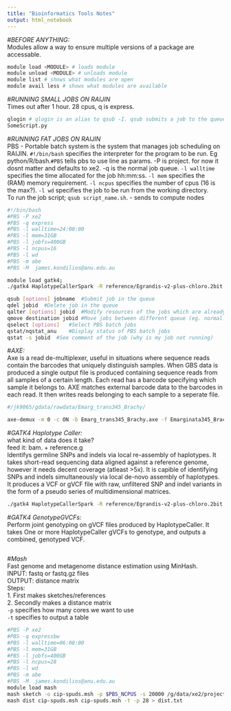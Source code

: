 ```yaml
---
title: "Bioinformatics Tools Notes"
output: html_notebook
---
```



#*BEFORE ANYTHING:* <br />
Modules allow a way to ensure multiple versions of a package are accessable. 
```bash
module load <MODULE> # loads module
module unload <MODULE> # unloads module
module list # shows what modules are open
module avail less # shows what modules are available
```


#*RUNNING SMALL JOBS ON RAIJIN* <br />
Times out after 1 hour. 28 cpus, q is express. 
```bash
qlogin # qlogin is an alias to qsub -I. qsub submits a job to the queue.
SomeScript.py
```


#*RUNNING FAT JOBS ON RAIJIN* <br />
PBS - Portable batch system is the system that manages job scheduling on RAIJIN.
`#!/bin/bash` specifies the interpreter for the program to be run. Eg python/R/bash.`#PBS` tells pbs to use line as params. -P is project. for now it dosnt matter and defaults to xe2. -q is the normal job queue. `-l walltime` specifies the time allocated for the job hh:mm:ss. `-l mem` specifies the (RAM) memory requirement. `-l ncpus` specifies the number of cpus (16 is the max?). `-l wd` specifies the job to be run from the working directory.
 <br />
To run the job script; `qsub script_name.sh`. - sends to compute nodes
 <br />
```bash
#!/bin/bash
#PBS -P xe2
#PBS -q express
#PBS -l walltime=24:00:00
#PBS -l mem=31GB
#PBS -l jobfs=400GB
#PBS -l ncpus=16
#PBS -l wd
#PBS -m abe
#PBS -M  james.kondilios@anu.edu.au

module load gatk4;
./gatk4 HaplotypeCallerSpark -R reference/Egrandis-v2-plus-chloro.2bit -I bams/J385.bam -O variantVCFs/J385_variants.g.vcf -ERC GVCF;

```

```bash
qsub [options] jobname 	#Submit job in the queue
qdel jobid	#Delete job in the queue
qalter [options] jobid	#Modify resources of the jobs which are already in the queue
qmove destination jobid	#Move jobs between different queue (eg. normal to express)
qselect [options]	#Select PBS batch jobs
qstat/nqstat_anu	#Display status of PBS batch jobs
qstat -s jobid	#See comment of the job (why is my job not running)

```



#*AXE:* <br />
Axe is a read de-multiplexer, useful in situations where sequence reads contain the barcodes that uniquely distinguish samples. When GBS data is produced a single output file is produced containing sequence reads from all samples of a certain length. Each read has a barcode specifying which sample it belongs to. AXE matches external barcode data to the barcodes in each read. It then writes reads belonging to each sample to a seperate file.  <br />
```bash
#/jk9065/gdata/rawdata/Emarg_trans345_Brachy/

axe-demux -m 0 -c ON -b Emarg_trans345_Brachy.axe -f Emarginata345_Brachy5_NoIndex_L005_R1_001.fastq.gz -r Emarginata345_Brachy5_NoIndex_L005_R2_001.fastq.gz -I demuxed/

```


#*GATK4 Haplotype Caller:* <br />
what kind of data does it take?  <br />
feed it: bam. + reference.g <br />
Identifys germline SNPs and indels via local re-assembly of haplotypes. It takes short-read sequencing data aligned against a reference genome, however it needs decent coverage (atleast >5x). It is capible of identifying SNPs and indels simultaneously via local de-novo assembly of haplotypes. It produces a VCF or gVCF file with raw, unfiltered SNP and indel variants in the form of a pseudo series of multidimensional matrices. <br />

```bash
./gatk4 HaplotypeCallerSpark -R reference/Egrandis-v2-plus-chloro.2bit -I bams/J385.bam -O variantVCFs/J385_variants.g.vcf -ERC GVCF

```

#*GATK4 GenotypeGVCFs:* <br />
Perform joint genotyping on gVCF files produced by HaplotypeCaller. It takes One or more HaplotypeCaller gVCFs to genotype, and outputs a combined, genotyped VCF.
```bash

```



#*Mash* <br />
Fast genome and metagenome distance estimation using MinHash. <br />
INPUT: fastq or fastq.gz files <br />
OUTPUT: distance matrix <br />
Steps: <br />
  1. First makes sketches/references <br />
  2. Secondly makes a distance matrix <br />
`-p` specifies how many cores we want to use <br />
`-t` specifies to output a table <br />

```bash
#PBS -P xe2
#PBS -q expressbw
#PBS -l walltime=06:00:00
#PBS -l mem=31GB
#PBS -l jobfs=400GB
#PBS -l ncpus=28
#PBS -l wd
#PBS -m abe
#PBS -M  james.kondilios@anu.edu.au
module load mash
mash sketch -o cip-spuds.msh -p $PBS_NCPUS -s 20000 /g/data/xe2/projects/cip-potato/data/reads/runs/run-1/*.fastq.gz
mash dist cip-spuds.msh cip-spuds.msh -t -p 28 > dist.txt

```






